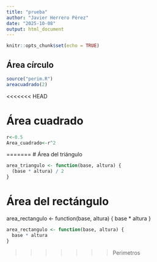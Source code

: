 ```yaml
---
title: "prueba"
author: "Javier Herrero Pérez"
date: "2025-10-08"
output: html_document
---
```


```r
knitr::opts_chunk$set(echo = TRUE)
```

## Área círculo

```r
source("perim.R")
areacuadrado(2)
```


<<<<<<< HEAD

# Área cuadrado

```r
r<-0.5
Area_cuadrado<-r^2
```


=======
# Área del triángulo

```r
area_triangulo <- function(base, altura) {
  (base * altura) / 2
}
```
# Área del rectángulo
area_rectangulo <- function(base, altura) {
  base * altura
}
```r
area_rectangulo <- function(base, altura) {
  base * altura
}
```
>>>>>>> Perimetros
